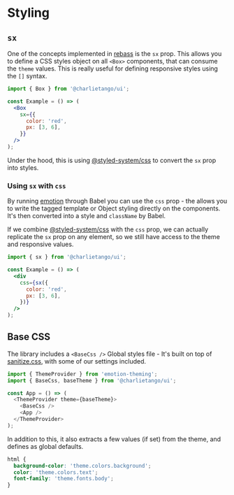 
<Meta title="Docs/Styling" />

# Styling

## `sx`

One of the concepts implemented in [rebass](https://rebassjs.org/) is the `sx` prop. This allows you
to define a CSS styles object on all `<Box>` components, that can consume the `theme` values. This
is really useful for defining responsive styles using the `[]` syntax.

```jsx harmony
import { Box } from '@charlietango/ui';

const Example = () => (
  <Box
    sx={{
      color: 'red',
      px: [3, 6],
    }}
  />
);
```

Under the hood, this is using [@styled-system/css](https://styled-system.com/css) to convert the
`sx` prop into styles.

### Using `sx` with `css`

By running [emotion](https://www.emotion.sh/) through Babel you can use the `css` prop - the allows
you to write the tagged template or Object styling directly on the components. It's then converted
into a style and `className` by Babel.

If we combine [@styled-system/css](https://styled-system.com/css) with the `css` prop, we can
actually replicate the `sx` prop on any element, so we still have access to the theme and responsive
values.

```jsx harmony
import { sx } from '@charlietango/ui';

const Example = () => (
  <div
    css={sx({
      color: 'red',
      px: [3, 6],
    })}
  />
);
```

## Base CSS

The library includes a `<BaseCss />` Global styles file - It's built on top of
[sanitize.css](https://github.com/csstools/sanitize.css), with some of our settings included.

```typescript jsx
import { ThemeProvider } from 'emotion-theming';
import { BaseCss, baseTheme } from '@charlietango/ui';

const App = () => (
  <ThemeProvider theme={baseTheme}>
    <BaseCss />
    <App />
  </ThemeProvider>
);
```

In addition to this, it also extracts a few values (if set) from the theme, and defines as global
defaults.

```css
html {
  background-color: 'theme.colors.background';
  color: 'theme.colors.text';
  font-family: 'theme.fonts.body';
}
```
